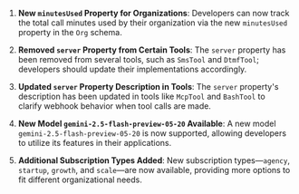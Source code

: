 1. **New `minutesUsed` Property for Organizations**: Developers can now track the total call minutes used by their organization via the new `minutesUsed` property in the `Org` schema.

2. **Removed `server` Property from Certain Tools**: The `server` property has been removed from several tools, such as `SmsTool` and `DtmfTool`; developers should update their implementations accordingly.

3. **Updated `server` Property Description in Tools**: The `server` property's description has been updated in tools like `McpTool` and `BashTool` to clarify webhook behavior when tool calls are made.

4. **New Model `gemini-2.5-flash-preview-05-20` Available**: A new model `gemini-2.5-flash-preview-05-20` is now supported, allowing developers to utilize its features in their applications.

5. **Additional Subscription Types Added**: New subscription types—`agency`, `startup`, `growth`, and `scale`—are now available, providing more options to fit different organizational needs.